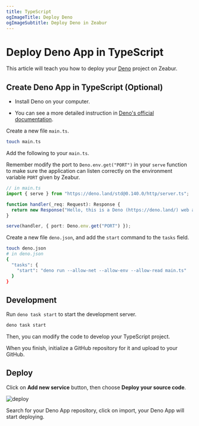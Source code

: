 ```yaml
---
title: TypeScript
ogImageTitle: Deploy Deno
ogImageSubtitle: Deploy Deno in Zeabur
---
```


# Deploy Deno App in TypeScript

This article will teach you how to deploy your [Deno](https://deno.land/) project on Zeabur.

## Create Deno App in TypeScript (Optional)

- Install Deno on your computer.

- You can see a more detailed instruction in [Deno's official documentation](https://deno.land/manual/getting_started/installation).

Create a new file `main.ts`.

```bash
touch main.ts
```

Add the following to your `main.ts`.

Remember modify the port to  `Deno.env.get("PORT")` in your `serve` function to make sure the application can listen correctly on the environment variable `PORT` given by Zeabur.

```typescript
// in main.ts
import { serve } from "https://deno.land/std@0.140.0/http/server.ts";

function handler(_req: Request): Response {
  return new Response("Hello, this is a Deno (https://deno.land/) web app deployed on Zeabur (https://zeabur.com)");
}

serve(handler, { port: Deno.env.get("PORT") });
```

Create a new file `deno.json`, and add the `start` command to the `tasks` field.

```bash
touch deno.json
# in deno.json
{
  "tasks": {
    "start": "deno run --allow-net --allow-env --allow-read main.ts"
  }
}
```

## Development

Run `deno task start` to start the development server.

```bash
deno task start
```

Then, you can modify the code to develop your TypeScript project.

When you finish, initialize a GitHub repository for it and upload to your GitHub.

## Deploy

Click on **Add new service** button, then choose **Deploy your source code**.

![deploy](/deploy/common/select-service.en-US.png)

Search for your Deno App repository, click on import, your Deno App will start deploying.
